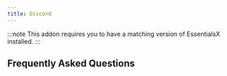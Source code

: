 ```yaml
---
title: Discord
---
```


:::note
This addon requires you to have a matching version of EssentialsX installed.
:::

## Frequently Asked Questions
